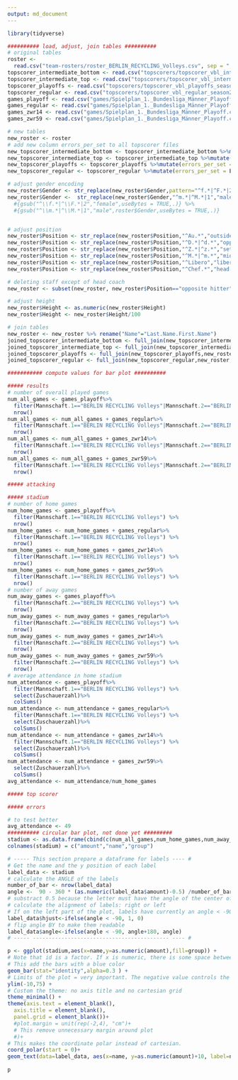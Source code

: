 ```yaml
---
output: md_document
---
```


```r
library(tidyverse)

########## load, adjust, join tables ##########
# original tables
roster <-
  read.csv("team-rosters/roster_BERLIN_RECYCLING_Volleys.csv", sep = ";",encoding="latin-1")
topscorer_intermediate_bottom <- read.csv("topscorers/topscorer_vbl_intermediate_season2223_bottom_teams.txt", sep = "\t",encoding="UTF-8")
topscorer_intermediate_top <- read.csv("topscorers/topscorer_vbl_intermediate_season2223_top_teams.txt", sep = "\t",encoding="UTF-8")
topscorer_playoffs <- read.csv("topscorers/topscorer_vbl_playoffs_season2223_allteams.txt", sep = "\t",encoding="UTF-8")
topscorer_regular <- read.csv("topscorers/topscorer_vbl_regular_season2223_allteams.txt", sep = "\t",encoding="UTF-8")
games_playoff <- read.csv("games/Spielplan_1._Bundesliga_Männer_Playoff.csv", sep = ";",encoding="UTF-8")
games_regular <- read.csv("games/Spielplan_1._Bundesliga_Männer_Playoff.csv", sep = ";",encoding="UTF-8")
games_zwr14 <- read.csv("games/Spielplan_1._Bundesliga_Männer_Playoff.csv", sep = ";",encoding="UTF-8")
games_zwr59 <- read.csv("games/Spielplan_1._Bundesliga_Männer_Playoff.csv", sep = ";",encoding="UTF-8")

# new tables
new_roster <- roster
# add new column errors_per_set to all topscorer files
new_topscorer_intermediate_bottom <- topscorer_intermediate_bottom %>%mutate(errors_per_set = Errors.overall / Sets.played)
new_topscorer_intermediate_top <- topscorer_intermediate_top %>%mutate(errors_per_set = Errors.overall / Sets.played)
new_topscorer_playoffs <- topscorer_playoffs %>%mutate(errors_per_set = Errors.overall / Sets.played)
new_topscorer_regular <- topscorer_regular %>%mutate(errors_per_set = Errors.overall / Sets.played)

# adjust gender encoding
new_roster$Gender <- str_replace(new_roster$Gender,pattern="^f.*|^F.*|2",replacement="female")
new_roster$Gender <-  str_replace(new_roster$Gender,"^m.*|^M.*|1","male")
  #{gsub("^\\f.*|^\\F.*|2","female",useBytes = TRUE,.)} %>%
  #{gsub("^\\m.*|^\\M.*|1","male",roster$Gender,useBytes = TRUE,.)}


# adjust position
new_roster$Position <- str_replace(new_roster$Position,"^Au.*","outside hitter")
new_roster$Position <- str_replace(new_roster$Position,"^D.*|^d.*","opposite hitter")
new_roster$Position <- str_replace(new_roster$Position,"^Z.*|^z.*","setter")
new_roster$Position <- str_replace(new_roster$Position,"^M.*|^m.*","middle blocker")
new_roster$Position <- str_replace(new_roster$Position,"^Libero","libero")
new_roster$Position <- str_replace(new_roster$Position,"^Chef.*","head coach")

# deleting staff except of head coach
new_roster <- subset(new_roster, new_roster$Position=="opposite hitter"| new_roster$Position=="setter"|new_roster$Position=="libero"|new_roster$Position=="middle blocker"|new_roster$Position=="head coach"|new_roster$Position=="outside hitter")

# adjust height
new_roster$Height <- as.numeric(new_roster$Height)
new_roster$Height <- new_roster$Height/100

# join tables 
new_roster <- new_roster %>% rename("Name"="Last.Name.First.Name")
joined_topscorer_intermediate_bottom <- full_join(new_topscorer_intermediate_bottom,new_roster,"Name")
joined_topscorer_intermediate_top <- full_join(new_topscorer_intermediate_top,new_roster,"Name")
joined_topscorer_playoffs <- full_join(new_topscorer_playoffs,new_roster,"Name")
joined_topscorer_regular <- full_join(new_topscorer_regular,new_roster,"Name")

########### compute values for bar plot ##########

##### results 
# number of overall played games
num_all_games <- games_playoff%>%
  filter(Mannschaft.1=="BERLIN RECYCLING Volleys"|Mannschaft.2=="BERLIN RECYCLING Volleys") %>%
  nrow()
num_all_games <- num_all_games + games_regular%>%
  filter(Mannschaft.1=="BERLIN RECYCLING Volleys"|Mannschaft.2=="BERLIN RECYCLING Volleys") %>%
  nrow()
num_all_games <- num_all_games + games_zwr14%>%
  filter(Mannschaft.1=="BERLIN RECYCLING Volleys"|Mannschaft.2=="BERLIN RECYCLING Volleys") %>%
  nrow()
num_all_games <- num_all_games + games_zwr59%>%
  filter(Mannschaft.1=="BERLIN RECYCLING Volleys"|Mannschaft.2=="BERLIN RECYCLING Volleys") %>%
  nrow()

##### attacking

##### stadium
# number of home games
num_home_games <- games_playoff%>%
  filter(Mannschaft.1=="BERLIN RECYCLING Volleys") %>%
  nrow()
num_home_games <- num_home_games + games_regular%>%
  filter(Mannschaft.1=="BERLIN RECYCLING Volleys") %>%
  nrow()
num_home_games <- num_home_games + games_zwr14%>%
  filter(Mannschaft.1=="BERLIN RECYCLING Volleys") %>%
  nrow()
num_home_games <- num_home_games + games_zwr59%>%
  filter(Mannschaft.1=="BERLIN RECYCLING Volleys") %>%
  nrow()
# number of away games
num_away_games <- games_playoff%>%
  filter(Mannschaft.2=="BERLIN RECYCLING Volleys") %>%
  nrow()
num_away_games <- num_away_games + games_regular%>%
  filter(Mannschaft.2=="BERLIN RECYCLING Volleys") %>%
  nrow()
num_away_games <- num_away_games + games_zwr14%>%
  filter(Mannschaft.2=="BERLIN RECYCLING Volleys") %>%
  nrow()
num_away_games <- num_away_games + games_zwr59%>%
  filter(Mannschaft.2=="BERLIN RECYCLING Volleys") %>%
  nrow()
# average attendance in home stadium
num_attendance <- games_playoff%>%
  filter(Mannschaft.1=="BERLIN RECYCLING Volleys") %>%
  select(Zuschauerzahl)%>%
  colSums()
num_attendance <- num_attendance + games_regular%>%
  filter(Mannschaft.1=="BERLIN RECYCLING Volleys") %>%
  select(Zuschauerzahl)%>%
  colSums()
num_attendance <- num_attendance + games_zwr14%>%
  filter(Mannschaft.1=="BERLIN RECYCLING Volleys") %>%
  select(Zuschauerzahl)%>%
  colSums()
num_attendance <- num_attendance + games_zwr59%>%
  select(Zuschauerzahl)%>%
  colSums()
avg_attendance <- num_attendance/num_home_games

##### top scorer

##### errors

# to test better
avg_attendance <- 49
########## circular bar plot, not done yet #########
stadium <- as.data.frame(cbind(c(num_all_games,num_home_games,num_away_games,avg_attendance),c("all games","home games", "away games", "avg attendance"),c("results","stadium","stadium","stadium")))
colnames(stadium) = c("amount","name","group")

# ----- This section prepare a dataframe for labels ---- #
# Get the name and the y position of each label
label_data <- stadium
# calculate the ANGLE of the labels
number_of_bar <- nrow(label_data)
angle <-  90 - 360 * (as.numeric(label_data$amount)-0.5) /number_of_bar     
# substract 0.5 because the letter must have the angle of the center of the bars. Not extreme right(1) or extreme left (0)
# calculate the alignment of labels: right or left
# If on the left part of the plot, labels have currently an angle < -90
label_data$hjust<-ifelse(angle < -90, 1, 0)
# flip angle BY to make them readable
label_data$angle<-ifelse(angle < -90, angle+180, angle)
# ----- ------------------------------------------- ---- #

p <- ggplot(stadium,aes(x=name,y=as.numeric(amount),fill=group)) +  
# Note that id is a factor. If x is numeric, there is some space between the first bar
# This add the bars with a blue color
geom_bar(stat="identity",alpha=0.3 ) +
# Limits of the plot = very important. The negative value controls the size of the inner circle, the positive one is useful to add size over each bar
ylim(-10,75) +
# Custom the theme: no axis title and no cartesian grid
theme_minimal() +
theme(axis.text = element_blank(),
  axis.title = element_blank(),
  panel.grid = element_blank())+
  #plot.margin = unit(rep(-2,4), "cm")+     
  # This remove unnecessary margin around plot
  #)+
# This makes the coordinate polar instead of cartesian.
coord_polar(start = 0)+
geom_text(data=label_data, aes(x=name, y=as.numeric(amount)+10, label=name, hjust=hjust), color="black", fontface="bold",alpha=0.6, size=2.5, angle= label_data$angle, inherit.aes = FALSE ) 
 
p

```
